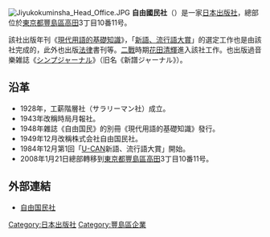 {{Unreferenced|time=2021-10-22T23:43:56+00:00}}
[[File:Jiyukokuminsha_Head_Office.JPG|thumb]]
'''自由國民社'''（{{jpn|j=自由国民社|hg=じゆうこくみんしゃ}}）是一家[[日本|日本]][[出版社|出版社]]，總部位於[[東京都|東京都]][[豐島區|豐島區]][[高田|高田]]3丁目10番11号。

該社出版年刊《[[現代用語的基礎知識|現代用語的基礎知識]]》，「[[新語、流行語大賞|新語、流行語大賞]]」的選定工作也是由該社完成的，此外也出版[[法律|法律]]書刊等。[[二戰|二戰]]時期[[花田清輝|花田清輝]]進入該社工作。也出版過音樂雑誌《[[シンプジャーナル|シンプジャーナル]]》（旧名《新譜ジャーナル》）。

== 沿革 ==
* 1928年，工薪階層社（サラリーマン社）成立。
* 1943年改稱時局月報社。
* 1948年雜誌《自由国民》的別冊《現代用語的基礎知識》發行。
* 1949年12月改稱株式会社自由国民社。
* 1984年12月第1回「[[U-CAN|U-CAN]]新語、流行語大賞」開始。
* 2008年1月21日總部轉移到[[東京都|東京都]][[豐島區|豐島區]][[高田|高田]]3丁目10番11号。

== 外部連結 ==
* [http://www.jiyu.co.jp/ 自由国民社]

[[Category:日本出版社|Category:日本出版社]]
[[Category:豐島區企業|Category:豐島區企業]]